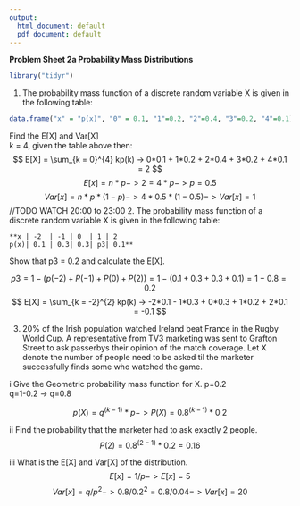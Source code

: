 ```yaml
---
output:
  html_document: default
  pdf_document: default
---
```


**Problem Sheet 2a Probability Mass Distributions**

```r
library("tidyr")
```


1.  The probability mass function of a discrete random variable X is given in the following table:
```r
data.frame("x" = "p(x)", "0" = 0.1, "1"=0.2, "2"=0.4, "3"=0.2, "4"=0.1)
```
    
Find the E[X] and Var[X]  
k = 4, given the table above then:   
$$ E[X] = \sum_{k = 0}^{4} kp(k) -> 0*0.1 + 1*0.2 + 2*0.4 + 3*0.2 + 4*0.1 = 2 $$
$$ E[x] = n*p -> 2 = 4 * p  -> p = 0.5$$
$$ Var[x] = n*p*(1-p) -> 4*0.5 *(1 - 0.5) -> Var[x] = 1$$ //TODO WATCH 20:00 to 23:00
2.  The probability mass function of a discrete random variable X is given in the following table:

    **x | -2  | -1 | 0  | 1 | 2
    p(x)| 0.1 | 0.3| 0.3| p3| 0.1**
  
Show that p3 = 0.2 and calculate the E[X].

$$ p3 = 1 - (p(-2) + P(-1) + P(0) + P(2)) = 1 - (0.1 + 0.3 +  0.3 + 0.1) = 1 - 0.8 = 0.2  $$
$$ E[X] = \sum_{k = -2}^{2} kp(k) -> -2*0.1 - 1*0.3 + 0*0.3 + 1*0.2 + 2*0.1 = -0.1 $$
  
  
3. 20% of the Irish population watched Ireland beat France in the Rugby World Cup. A
    representative from TV3 marketing was sent to Grafton Street to ask passerbys their
    opinion of the match coverage. Let X denote the number of people need to be asked
    til the marketer successfully finds some who watched the game.  

i Give the Geometric probability mass function for X.
p=0.2  
q=1-0.2 -> q=0.8

$$p(X) = q^{(k-1)} * p  -> P(X) = 0.8^{(k-1)} * 0.2 $$

ii Find the probability that the marketer had to ask exactly 2 people.  
$$P(2) = 0.8^{(2-1)} * 0.2 = 0.16  $$

iii What is the E[X] and Var[X] of the distribution.  
$$E[x] = 1/p -> E[x] = 5  $$
$$Var[x] = q/p^2 -> 0.8/0.2^2 = 0.8/0.04 -> Var[x] = 20  $$
